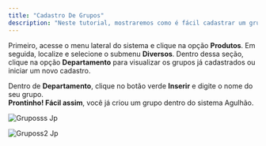 ```yaml
---
title: "Cadastro De Grupos"
description: "Neste tutorial, mostraremos como é fácil cadastrar um grupo de chat."
---
```


Primeiro, acesse o menu lateral do sistema e clique na opção **Produtos**. Em seguida, localize e selecione o submenu **Diversos**. Dentro dessa seção, clique na opção **Departamento** para visualizar os grupos já cadastrados ou iniciar um novo cadastro.

Dentro de **Departamento**, clique no botão verde **Inserir** e digite o nome do seu grupo.\
**Prontinho\! Fácil assim**, você já criou um grupo dentro do sistema Agulhão.

![Gruposss Jp](/images/gruposss.jpg)

![Gruposs2 Jp](/images/gruposs2.jpg)